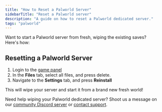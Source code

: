 ```yaml
---
title: "How to Reset a Palworld Server"
sidebarTitle: "Reset a Palworld server"
description: "A guide on how to reset a Palworld dedicated server."
tags: "palworld"
---
```


Want to start a Palworld server from fresh, wiping the existing saves? Here's how:

## Resetting a Palworld Server

1. Login to the [game panel](https://game.berrybyte.net)
2. In the **Files** tab, select all files, and press delete.
3. Navigate to the **Settings** tab, and press **Reinstall**

This will wipe your server and start it from a brand new fresh world!

Need help wiping your Palworld dedicated server? Shoot us a message on our
[community Discord server](https://berrybyte.net/discord) or [contact support](https://berrybyte.net/support).